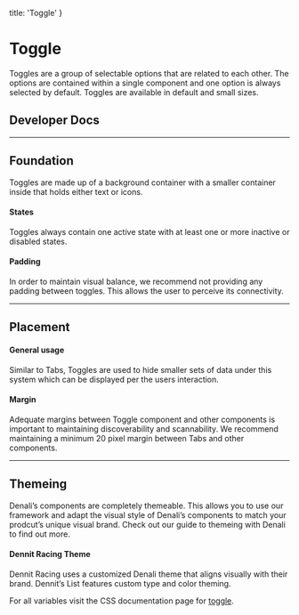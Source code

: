 
  title: 'Toggle'
}

# Toggle
Toggles are a group of selectable options that are related to each other. The options are contained within a single component and one option is always selected by default. Toggles are available in default and small sizes.

## Developer Docs

<div className="row">
  <ResourceCard name="CSS" icon="css" caption="Avaiable Now" link="https://denali-design.github.io/denali-css/?path=/story/components-toggle--list" />
  <ResourceCard name="Ember" icon="ember" caption="Avaiable Now" link="https://denali-design.github.io/denali-ember/?path=/story/denalitoggle--default" />
  <ResourceCard name="React" icon="react" caption="Avaiable Now" link="https://denali-design.github.io/denali-react/?path=/story/components-dntoggle--default" />
</div>

---

## Foundation
Toggles are made up of a background container with a smaller container inside that holds either text or icons.

#### States
Toggles always contain one active state with at least one or more inactive or disabled states.

#### Padding
In order to maintain visual balance, we recommend not providing any padding between toggles. This allows the user to perceive its connectivity.

<SingleImage 
  image="/images/components/toggle/foundation.png"
/>

---

## Placement

#### General usage
Similar to Tabs, Toggles are used to hide smaller sets of data under this system which can be displayed per the users interaction.

<SingleImage 
  image="/images/components/toggle/placement-general.png"
/>

#### Margin
Adequate margins between Toggle component and other components is important to maintaining discoverability and scannability. We recommend maintaining a minimum 20 pixel margin between Tabs and other components.

<SingleImage 
  image="/images/components/toggle/placement-margin.png"
/>

---

## Themeing
Denali’s components are completely themeable. This allows you to use our framework and adapt the visual style of Denali’s components to match your prodcut’s unique visual brand. Check out our guide to themeing with Denali to find out more.

#### Dennit Racing Theme
Dennit Racing uses a customized Denali theme that aligns visually with their brand. Dennit’s List features custom type and color theming. 

<SingleImage 
  image="/images/components/toggle/theming.png" 
/>

For all variables visit the CSS documentation page for [toggle](https://denali-design.github.io/denali-css/?path=/story/get-started-variables--page#toggle).



